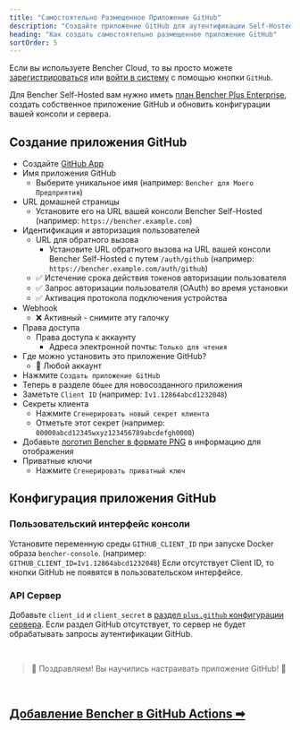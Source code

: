 ```yaml
---
title: "Самостоятельно Размещенное Приложение GitHub"
description: "Создайте приложение GitHub для аутентификации Self-Hosted версии Bencher с GitHub"
heading: "Как создать самостоятельно размещенное приложение GitHub"
sortOrder: 5
---
```


Если вы используете Bencher Cloud, то вы просто можете [зарегистрироваться](/auth/signup) или [войти в систему](/auth/login)
с помощью кнопки `GitHub`.

Для Bencher Self-Hosted вам нужно иметь [план Bencher Plus Enterprise](/pricing/?level=enterprise), создать собственное приложение GitHub и обновить конфигурации вашей консоли и сервера.

## Создание приложения GitHub

- Создайте [GitHub App](https://docs.github.com/ru/apps/creating-github-apps/registering-a-github-app/registering-a-github-app#registering-a-github-app)
- Имя приложения GitHub
  - Выберите уникальное имя (например: `Bencher для Моего Предприятия`)
- URL домашней страницы
  - Установите его на URL вашей консоли Bencher Self-Hosted (например: `https://bencher.example.com`)
- Идентификация и авторизация пользователей
  - URL для обратного вызова
    - Установите URL обратного вызова на URL вашей консоли Bencher Self-Hosted с путем `/auth/github` (например: `https://bencher.example.com/auth/github`)
  - ✅ Истечение срока действия токенов авторизации пользователя
  - ✅ Запрос авторизации пользователя (OAuth) во время установки
  - ✅ Активация протокола подключения устройства
- Webhook
  - ❌ Активный - снимите эту галочку
- Права доступа
  - Права доступа к аккаунту
    - Адреса электронной почты: `Только для чтения`
- Где можно установить это приложение GitHub?
  - 🔘 Любой аккаунт
- Нажмите `Создать приложение GitHub`
- Теперь в разделе `Общее` для новосозданного приложения
- Заметьте `Client ID` (например: `Iv1.12864abcd1232048`)
- Секреты клиента
  - Нажмите `Сгенерировать новый секрет клиента`
  - Отметьте этот секрет (например: `00000abcd12345wxyz123456789abcdefgh0000`)
- Добавьте [логотип Bencher в формате PNG](/brand/) в информацию для отображения
- Приватные ключи
  - Нажмите `Сгенерировать приватный ключ`

## Конфигурация приложения GitHub

### Пользовательский интерфейс консоли
Установите переменную среды `GITHUB_CLIENT_ID` при запуске Docker образа `bencher-console`. (например: `GITHUB_CLIENT_ID=Iv1.12864abcd1232048`) Если отсутствует Client ID, то кнопки GitHub не появятся в пользовательском интерфейсе.

### API Сервер
Добавьте `client_id` и `client_secret` в [раздел `plus.github` конфигурации сервера](/ru/docs/reference/server-config/#plusgithub). Если раздел GitHub отсутствует, то сервер не будет обрабатывать запросы аутентификации GitHub.

<br/>

> 🐰 Поздравляем! Вы научились настраивать приложение GitHub! 🎉

<br/>

<h2><a href="/ru/docs/how-to/github-actions/">Добавление Bencher в GitHub Actions ➡</a></h2>
